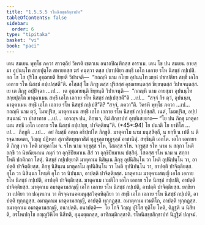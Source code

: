 ```yaml
---
title: "1.5.5.5 รโหนิสชฺชสิกฺขาปท"
tableOfContents: false
sidebar:
  order: 6
type: "tipitaka"
basket: "vi"
book: "paci"
---
```



<DynamicBreadcrumb />

<Division number="289" book="paci">

<Paragraph number="919" book="paci">
เตน สมเยน พุทฺโธ ภควา สาวตฺถิยํ วิหรติ เชตวเน อนาถปิณฺฑิกสฺส อาราเม. เตน โข ปน สมเยน อายสฺมา อุปนนฺโท สกฺยปุตฺโต สหายกสฺส ฆรํ คนฺตฺวา ตสฺส ปชาปติยา สทฺธึ เอโก เอกาย รโห นิสชฺชํ กปฺเปสิ. อถ โข โส ปุริโส อุชฺฌายติ ขิยฺยติ วิปาเจติ—  “กถญฺหิ นาม อโยฺย อุปนนฺโท มยฺหํ ปชาปติยา สทฺธึ เอโก เอกาย รโห นิสชฺชํ กปฺเปสฺสตี”ติ.
</Paragraph>

<Paragraph number="920" book="paci">
อโสฺสสุํ โข ภิกฺขู ตสฺส ปุริสสฺส อุชฺฌายนฺตสฺส ขิยฺยนฺตสฺส วิปาเจนฺตสฺส. เย เต ภิกฺขู อปฺปิจฺฉา …เป…  เต อุชฺฌายนฺติ ขิยฺยนฺติ วิปาเจนฺติ—  “กถญฺหิ นาม อายสฺมา อุปนนฺโท สกฺยปุตฺโต มาตุคาเมน สทฺธึ เอโก เอกาย รโห นิสชฺชํ กปฺเปสฺสตี”ติ …เป…  “สจฺจํ กิร ตฺวํ, อุปนนฺท, มาตุคาเมน สทฺธึ เอโก เอกาย รโห นิสชฺชํ กปฺเปสี”ติ? “สจฺจํ, ภควา”ติ. วิครหิ พุทฺโธ ภควา …เป…  กถญฺหิ นาม ตฺวํ, โมฆปุริส, มาตุคาเมน สทฺธึ เอโก เอกาย รโห นิสชฺชํ กปฺเปสฺสสิ. เนตํ, โมฆปุริส, อปฺปสนฺนานํ วา ปาสาทาย …เป…  เอวญฺจ ปน, ภิกฺขเว, อิมํ สิกฺขาปทํ อุทฺทิเสยฺยาถ—
</Paragraph>

</Division>
<Division number="290" book="paci">

<Paragraph number="921" book="paci">
<Emphasis>“โย ปน ภิกฺขุ มาตุคาเมน สทฺธึ เอโก เอกาย รโห นิสชฺชํ กปฺเปยฺย, ปาจิตฺติยนฺ”</Emphasis>ติ. (*45*:<Emphasis>94</Emphasis>)
</Paragraph>

</Division>
<Division number="291" book="paci">

<Paragraph number="922" book="paci">
<Emphasis>โย ปนา</Emphasis>ติ โย ยาทิโส …เป…  <Emphasis>ภิกฺขู</Emphasis>ติ …เป…  อยํ อิมสฺมึ อตฺเถ อธิปฺเปโต ภิกฺขูติ.
</Paragraph>

<Paragraph number="923" book="paci">
<Emphasis>มาตุคาโม</Emphasis> นาม มนุสฺสิตฺถี, น ยกฺขี น เปตี น ติรจฺฉานคตา, วิญฺญู ปฏิพลา สุภาสิตทุพฺภาสิตํ ทุฏฺฐุลฺลาทุฏฺฐุลฺลํ อาชานิตุํ.
</Paragraph>

<Paragraph number="924" book="paci">
<Emphasis>สทฺธินฺ</Emphasis>ติ เอกโต.
</Paragraph>

<Paragraph number="925" book="paci">
<Emphasis>เอโก เอกายา</Emphasis>ติ ภิกฺขุ เจว โหติ มาตุคาโม จ.
</Paragraph>

<Paragraph number="926" book="paci">
<Emphasis>รโห</Emphasis> นาม จกฺขุสฺส รโห, โสตสฺส รโห. <Emphasis>จกฺขุสฺส รโห</Emphasis> นาม น สกฺกา โหติ อกฺขึ วา นิขณียมาเน ภมุกํ วา อุกฺขิปียมาเน สีสํ วา อุกฺขิปียมาเน ปสฺสิตุํ. <Emphasis>โสตสฺส รโห</Emphasis> นาม น สกฺกา โหติ ปกติกถา โสตุํ.
</Paragraph>

<Paragraph number="927" book="paci">
<Emphasis>นิสชฺชํ กปฺเปยฺยา</Emphasis>ติ มาตุคาเม นิสินฺเน ภิกฺขุ อุปนิสินฺโน วา โหติ อุปนิปนฺโน วา, อาปตฺติ ปาจิตฺติยสฺส. ภิกฺขุ นิสินฺเน มาตุคาโม อุปนิสินฺโน วา โหติ อุปนิปนฺโน วา, อาปตฺติ ปาจิตฺติยสฺส. อุโภ วา นิสินฺนา โหนฺติ อุโภ วา นิปนฺนา, อาปตฺติ ปาจิตฺติยสฺส.
</Paragraph>

</Division>
<Division number="292" book="paci">

<Paragraph number="928" book="paci">
มาตุคาเม มาตุคามสญฺญี เอโก เอกาย รโห นิสชฺชํ กปฺเปติ, อาปตฺติ ปาจิตฺติยสฺส. มาตุคาเม เวมติโก เอโก เอกาย รโห นิสชฺชํ กปฺเปติ, อาปตฺติ ปาจิตฺติยสฺส. มาตุคาเม อมาตุคามสญฺญี เอโก เอกาย รโห นิสชฺชํ กปฺเปติ, อาปตฺติ ปาจิตฺติยสฺส.
</Paragraph>

<Paragraph number="929" book="paci">
ยกฺขิยา วา เปติยา วา ปณฺฑเกน วา ติรจฺฉานคตมนุสฺสวิคฺคหิตฺถิยา วา สทฺธึ เอโก เอกาย รโห นิสชฺชํ กปฺเปติ, อาปตฺติ ทุกฺกฏสฺส. อมาตุคาเม มาตุคามสญฺญี, อาปตฺติ ทุกฺกฏสฺส. อมาตุคาเม เวมติโก, อาปตฺติ ทุกฺกฏสฺส. อมาตุคาเม อมาตุคามสญฺญี, อนาปตฺติ.
</Paragraph>

</Division>
<Division number="293" book="paci">

<Paragraph number="930" book="paci">
อนาปตฺติ—  โย โกจิ วิญฺญู ปุริโส ทุติโย โหติ, ติฏฺฐติ น นิสีทติ, อรโหเปกฺโข อญฺญวิหิโต นิสีทติ, อุมฺมตฺตกสฺส, อาทิกมฺมิกสฺสาติ.

</Paragraph>
</Division>

<Paragraph number="931" type="center" book="paci">
รโหนิสชฺชสิกฺขาปทํ นิฏฺฐิตํ ปญฺจมํ.
</Paragraph>